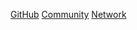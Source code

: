 [GitHub](https://github.com/helium)
[Community](https://community.helium.com/)
[Network](https://network.helium.com)